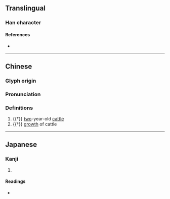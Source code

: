 {{character info}}
==Translingual==

===Han character===
{{Han char|rn=93|rad=牛|as=04|sn=8|four=25527|canj=HQLXH|ids=⿰牜𠂔}}

====References====
* {{Han ref|kx=0700.061|hdz=31805.020|uh=726C|ud=29292|bh=CFBA|bd=53178}}

----

==Chinese==
{{zh-forms}}

===Glyph origin===
{{Han etym}}

===Pronunciation===
{{zh-pron
|m=bèi
|mc=y
|oc=y
|cat=n
}}

===Definitions===
{{zh-hanzi}}

# {{†}} [[two]]-year-old [[cattle]]
# {{†}} [[growth]] of cattle

----

==Japanese==

===Kanji===
{{ja-kanji|grade=|rs=牛04}}

# {{rfdef|ja|sort=牛04}}

====Readings====
* {{ja-readings|on=[[はい]] (hai)|kun=}}